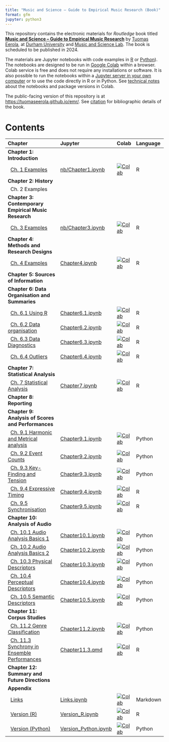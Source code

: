```yaml
---
title: "Music and Science – Guide to Empirical Music Research (Book)"
format: gfm
jupyter: python3
---
```


This repository contains the electronic materials for _Routledge_ book titled **[Music and Science – Guide to Empirical Music Research](https://tuomaseerola.github.io/emr/)** by [Tuomas Eerola](https://www.durham.ac.uk/staff/tuomas-eerola/), at [Durham University](https://www.durham.ac.uk) and [Music and Science Lab](https://musicscience.net). The book is scheduled to be published in 2024.

The materials are Jupyter notebooks with code examples in [R](https://www.r-project.org/) or [Python](https://www.python.org/)). The notebooks are designed to be run in [Google Colab](https://colab.research.google.com/) within a browser. Colab service is free and does not require any installations or software. It is also possible to run the notebooks within a [Jupyter server in your own computer](https://jupyter-notebook-beginner-guide.readthedocs.io/en/latest/index.html) or to use the code directly in R or in Python. See [technical notes](Technical.qmd) about the notebooks and package versions in Colab.

The public-facing version of this repository is at [https://tuomaseerola.github.io/emr/](https://tuomaseerola.github.io/emr/). See [citation](Citation.qmd) for bibliographic details of the book.

# Contents

| Chapter                                               | Jupyter  | Colab | Language |
|:------------------------------------------------------|:---------|:------|:---------|
| **Chapter 1: Introduction**                           |          |       |          |
| &nbsp;&nbsp;[Ch. 1 Examples](Chapter1.qmd)            |[nb/Chapter1.ipynb](https://github.com/tuomaseerola/emr/blob/main/nb/Chapter1.ipynb)        |[![Colab](https://colab.research.google.com/assets/colab-badge.svg)](https://colab.research.google.com/github/tuomaseerola/emr/blob/master/nb/Chapter1.ipynb)| R     |
| **Chapter 2: History**                                |          |       |          |
| &nbsp;&nbsp;Ch. 2 Examples                            |          |       |          |
| **Chapter 3: Contemporary Empirical Music Research**  |          |       |          |
| &nbsp;&nbsp;[Ch. 3 Examples](Chapter3.qmd)                            |[nb/Chapter3.ipynb](https://github.com/tuomaseerola/emr/blob/main/nb/Chapter3.ipynb)|[![Colab](https://colab.research.google.com/assets/colab-badge.svg)](https://colab.research.google.com/github/tuomaseerola/emr/blob/master/nb/Chapter3.ipynb)| R     |
| **Chapter 4: Methods and Research Designs**           |          |       |          |
| &nbsp;&nbsp;[Ch. 4 Examples](Chapter4.qmd)                            |[Chapter4.ipynb](https://github.com/tuomaseerola/emr/blob/main/Chapter4.ipynb)|[![Colab](https://colab.research.google.com/assets/colab-badge.svg)](https://colab.research.google.com/github/tuomaseerola/emr/blob/master/Chapter4.ipynb)| R     |
| **Chapter 5: Sources of Information**                 |          |       |          |
| **Chapter 6: Data Organisation and Summaries**                          |          |       |          |
| &nbsp;&nbsp;[Ch. 6.1 Using R](Chapter6.1.qmd)                             |[Chapter6.1.ipynb](https://github.com/tuomaseerola/emr/blob/main/Chapter6.1.ipynb)|[![Colab](https://colab.research.google.com/assets/colab-badge.svg)](https://colab.research.google.com/github/tuomaseerola/emr/blob/master/Chapter6.1.ipynb)| R     |
| &nbsp;&nbsp;[Ch. 6.2 Data organisation](Chapter6.2.qmd)                   |[Chapter6.2.ipynb](https://github.com/tuomaseerola/emr/blob/main/Chapter6.2.ipynb)|[![Colab](https://colab.research.google.com/assets/colab-badge.svg)](https://colab.research.google.com/github/tuomaseerola/emr/blob/master/Chapter6.2.ipynb)| R     |
| &nbsp;&nbsp;[Ch. 6.3 Data Diagnostics](Chapter6.3.qmd)                    |[Chapter6.3.ipynb](https://github.com/tuomaseerola/emr/blob/main/Chapter6.3.ipynb)|[![Colab](https://colab.research.google.com/assets/colab-badge.svg)](https://colab.research.google.com/github/tuomaseerola/emr/blob/master/Chapter6.3.ipynb)| R     |
| &nbsp;&nbsp;[Ch. 6.4 Outliers](Chapter6.4.qmd)                            |[Chapter6.4.ipynb](https://github.com/tuomaseerola/emr/blob/main/Chapter6.4.ipynb)|[![Colab](https://colab.research.google.com/assets/colab-badge.svg)](https://colab.research.google.com/github/tuomaseerola/emr/blob/master/Chapter6.4.ipynb)| R     |
| **Chapter 7: Statistical Analysis**                   |          |       |          |
| &nbsp;&nbsp;[Ch. 7 Statistical Analysis](Chapter7.qmd)                   |[Chapter7.ipynb](https://github.com/tuomaseerola/emr/blob/main/Chapter7.ipynb)|[![Colab](https://colab.research.google.com/assets/colab-badge.svg)](https://colab.research.google.com/github/tuomaseerola/emr/blob/master/Chapter7.ipynb)| R     |
| **Chapter 8: Reporting**                              |          |       |          |
| **Chapter 9: Analysis of Scores and Performances**    |          |       |          |
| &nbsp;&nbsp;[Ch. 9.1 Harmonic and Metrical analysis](Chapter9.1.qmd)    |[Chapter9.1.ipynb](https://github.com/tuomaseerola/emr/blob/main/Chapter9.1.ipynb)|[![Colab](https://colab.research.google.com/assets/colab-badge.svg)](https://colab.research.google.com/github/tuomaseerola/emr/blob/master/Chapter9.1.ipynb)| Python     |
| &nbsp;&nbsp;[Ch. 9.2 Event Counts](Chapter9.2.qmd)                      |[Chapter9.2.ipynb](https://github.com/tuomaseerola/emr/blob/main/Chapter9.2.ipynb)|[![Colab](https://colab.research.google.com/assets/colab-badge.svg)](https://colab.research.google.com/github/tuomaseerola/emr/blob/master/Chapter9.2.ipynb)| Python     |
| &nbsp;&nbsp;[Ch. 9.3 Key-Finding and Tension](Chapter9.3.qmd)           |[Chapter9.3.ipynb](https://github.com/tuomaseerola/emr/blob/main/Chapter9.3.ipynb)|[![Colab](https://colab.research.google.com/assets/colab-badge.svg)](https://colab.research.google.com/github/tuomaseerola/emr/blob/master/Chapter9.3.ipynb)| Python     |
| &nbsp;&nbsp;[Ch. 9.4 Expressive Timing](Chapter9.4.qmd)                 |[Chapter9.4.ipynb](https://github.com/tuomaseerola/emr/blob/main/Chapter9.4.ipynb)|[![Colab](https://colab.research.google.com/assets/colab-badge.svg)](https://colab.research.google.com/github/tuomaseerola/emr/blob/master/Chapter9.4.ipynb)| R     |
| &nbsp;&nbsp;[Ch. 9.5 Synchronisation](Chapter9.5.qmd)                   |[Chapter9.5.ipynb](https://github.com/tuomaseerola/emr/blob/main/Chapter9.5.ipynb)|[![Colab](https://colab.research.google.com/assets/colab-badge.svg)](https://colab.research.google.com/github/tuomaseerola/emr/blob/master/Chapter9.5.ipynb)| R     |
| **Chapter 10: Analysis of Audio**                     |          |       |          |
| &nbsp;&nbsp;[Ch. 10.1 Audio Analysis Basics 1](Chapter10.1.qmd)            |[Chapter10.1.ipynb](https://github.com/tuomaseerola/emr/blob/main/Chapter10.1.ipynb) |[![Colab](https://colab.research.google.com/assets/colab-badge.svg)](https://colab.research.google.com/github/tuomaseerola/emr/blob/master/Chapter10.1.ipynb)| Python     |
| &nbsp;&nbsp;[Ch. 10.2 Audio Analysis Basics 2](Chapter10.2.qmd)             |[Chapter10.2.ipynb](https://github.com/tuomaseerola/emr/blob/main/Chapter10.2.ipynb) |[![Colab](https://colab.research.google.com/assets/colab-badge.svg)](https://colab.research.google.com/github/tuomaseerola/emr/blob/master/Chapter10.2.ipynb)| Python     |
| &nbsp;&nbsp;[Ch. 10.3 Physical Descriptors](Chapter10.3.qmd)             |[Chapter10.3.ipynb](https://github.com/tuomaseerola/emr/blob/main/Chapter10.3.ipynb) |[![Colab](https://colab.research.google.com/assets/colab-badge.svg)](https://colab.research.google.com/github/tuomaseerola/emr/blob/master/Chapter10.3.ipynb)| Python     |
| &nbsp;&nbsp;[Ch. 10.4 Perceptual Descriptors](Chapter10.4.qmd)           |[Chapter10.4.ipynb](https://github.com/tuomaseerola/emr/blob/main/Chapter10.4.ipynb) |[![Colab](https://colab.research.google.com/assets/colab-badge.svg)](https://colab.research.google.com/github/tuomaseerola/emr/blob/master/Chapter10.4.ipynb)| Python     |
| &nbsp;&nbsp;[Ch. 10.5 Semantic Descriptors](Chapter10.5.qmd)             |[Chapter10.5.ipynb](https://github.com/tuomaseerola/emr/blob/main/Chapter10.5.ipynb) |[![Colab](https://colab.research.google.com/assets/colab-badge.svg)](https://colab.research.google.com/github/tuomaseerola/emr/blob/master/Chapter10.5.ipynb)| Python     |
| **Chapter 11: Corpus Studies**                        |                 |       |          |
| &nbsp;&nbsp;[Ch. 11.2 Genre Classification](https://tuomaseerola.github.io/emr/Chapter11.2.qmd)             |[Chapter11.2.ipynb](https://github.com/tuomaseerola/emr/blob/main/Chapter11.2.ipynb)|[![Colab](https://colab.research.google.com/assets/colab-badge.svg)](https://colab.research.google.com/github/tuomaseerola/emr/blob/master/Chapter11.2.ipynb)| Python     |
| &nbsp;&nbsp;[Ch. 11.3 Synchrony in Ensemble Performances](Chapter11.3.qmd)|[Chapter11.3.qmd](https://github.com/tuomaseerola/emr/blob/main/Chapter11.3.ipynb)|[![Colab](https://colab.research.google.com/assets/colab-badge.svg)](https://colab.research.google.com/github/tuomaseerola/emr/blob/master/Chapter11.3.ipynb)| R     |
| **Chapter 12: Summary and Future Directions**                    |          |       |          |
| **Appendix**                                                        |          |       |          |
| &nbsp;&nbsp;[Links](Links.qmd)                      |[Links.ipynb](https://github.com/tuomaseerola/emr/blob/main/Links.ipynb)|[![Colab](https://colab.research.google.com/assets/colab-badge.svg)](https://colab.research.google.com/github/tuomaseerola/emr/blob/master/Links.ipynb)| Markdown     |
| &nbsp;&nbsp;[Version (R)](Version_R.qmd)                |[Version_R.ipynb](https://github.com/tuomaseerola/emr/blob/main/Version_R.ipynb)|[![Colab](https://colab.research.google.com/assets/colab-badge.svg)](https://colab.research.google.com/github/tuomaseerola/emr/blob/master/Version_R.ipynb)|R     |
| &nbsp;&nbsp;[Version (Python)](Version_Python.qmd)           |[Version_Python.ipynb](https://github.com/tuomaseerola/emr/blob/main/Version_Python.ipynb)|[![Colab](https://colab.research.google.com/assets/colab-badge.svg)](https://colab.research.google.com/github/tuomaseerola/emr/blob/master/Version_Python.ipynb)| Python     |

